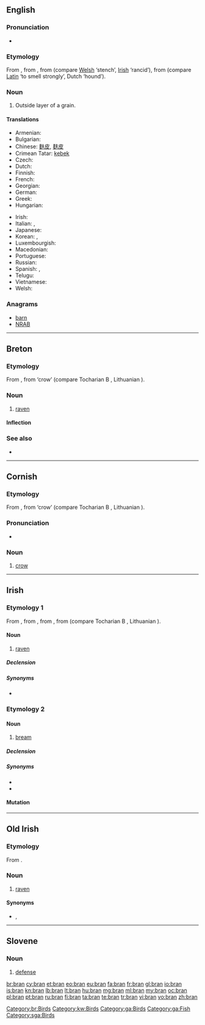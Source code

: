 {{also|brân}}
==English==
{{wikipedia|lang=en}}

===Pronunciation===
* {{rhymes|æn}}

===Etymology===
From {{etyl|xno|en}} {{term|bren|bren, bran|bran, filth|lang=xno}}, from {{etyl|cel-gau|en}} {{term|brennos||rotten|lang=cel-gau}}, from {{proto|Celtic|bragnos|lang=en}} (compare [[Welsh]] {{term|braen|lang=cy}} ‘stench’, [[Irish]] {{term|bréan|lang=ga}} ‘rancid’), from {{proto|Indo-European|bʰreh₁g-|lang=en}} (compare [[Latin]] {{term|fragrare|fragrāre|lang=la}} ‘to smell strongly’, Dutch {{term|brak|lang=nl}} ‘hound’).

===Noun===
{{en-noun|s|-}}

# Outside layer of a grain.

====Translations====
{{trans-top|outside layer of a grain}}
* Armenian: {{t-|hy|թեփ|tr=t’ep’}}
* Bulgarian: {{t|bg|трици|p}}
* Chinese: [[麩皮]], [[麸皮]]
* Crimean Tatar: [[kebek]]
* Czech: {{t-|cs|otruby|f|p}}
* Dutch: {{t|nl|zemel|m}}
* Finnish: {{t+|fi|lese}}
* French: {{t+|fr|son|m}}
* Georgian: {{tø|ka|ქატო|tr=kʻato|sc=Geor}}
* German: {{t+|de|Kleie|f}}
* Greek: {{t+|el|πίτουρο|n}}
* Hungarian: {{t+|hu|korpa}}
{{trans-mid}}
* Irish: {{t-|ga|bran|m|xs=Irish}}
* Italian: {{t+|it|crusca|f}}, {{t-|it|semola|f}}
* Japanese: {{t|ja|ぬか}}
* Korean: {{t|ko|겨|tr=gyeo}}, {{t|ko|기울|tr=giur, -l}}
* Luxembourgish: {{t|lb|Krësch|m}}
* Macedonian: {{t|mk|трица|f|tr=tríca}}
* Portuguese: {{t+|pt|farelo|m}}
* Russian: {{t+|ru|отруби|f|p|tr=ótrubi}}
* Spanish: {{t|es|salvado|m}}, {{t|es|acemite}} {{qualifier|archaic}}
* Telugu: {{t+|te|తవుడు|tr=tavuDu}}
* Vietnamese: {{t+|vi|cám|xs=Vietnamese}}
* Welsh: {{t|cy|eisin|p|xs=Welsh}}
{{trans-bottom}}

===Anagrams===
* [[barn#English|barn]]
* [[NRAB#English|NRAB]]

----

==Breton==

===Etymology===
From {{proto|Celtic|brano|lang=br}}, from {{proto|Indo-European|u̯er-|lang=br}} ‘crow’ (compare Tocharian B {{term|wrauña|lang=txb}}, Lithuanian {{term|varna|várna|lang=lt}}).

===Noun===
{{head|br|noun|g=m}}

# [[raven]]

====Inflection====
{{br-noun-mutation|b|ran|rini|g=m}}

===See also===
* {{l|br|frav}}

[[Category:br:Birds]]

----

==Cornish==

===Etymology===
From {{proto|Celtic|brano|lang=kw}}, from {{proto|Indo-European|u̯er-|lang=kw}} ‘crow’ (compare Tocharian B {{term|wrauña|lang=txb}}, Lithuanian {{term|varna|várna|lang=lt}}).

===Pronunciation===
* {{IPA|[bɹæːn]|lang=kw}}

===Noun===
{{kw-noun|m|brini|briny}}

# [[crow]]

[[Category:kw:Birds]]

----

==Irish==

===Etymology 1===
From {{etyl|sga|ga}} {{term|bran|lang=sga}}, from {{etyl|pgl|ga}} {{term|ᚁᚏᚐᚅᚐ|tr=brana|lang=pgl}}, from {{proto|Celtic|branos|lang=ga}}, from {{proto|Indo-European|wer-|crow|lang=ga}} (compare Tocharian B {{term|wrauña|lang=txb}}, Lithuanian {{term|varna|várna|lang=lt}}).

====Noun====
{{ga-noun|brain|brain|g=m}}

# {{literary|lang=ga}} [[raven]]

=====Declension=====
{{ga-noun-m1|b|ran|rain}}

=====Synonyms=====
* {{l|ga|fiach}}

===Etymology 2===

====Noun====
{{ga-noun|brain|brain|g=m}}

# [[bream]]

=====Declension=====
{{ga-noun-m1|b|ran|rain}}

=====Synonyms=====
* {{l|ga|bréan}}
* {{l|ga|deargán}}

====Mutation====
{{ga mut cons|b|ran}}

[[Category:ga:Birds]]
[[Category:ga:Fish]]

----

==Old Irish==

===Etymology===
From {{proto|Celtic|brano-|raven|lang=sga}}.

===Noun===
{{head|sga|noun|g=m}}

# [[raven]]

====Synonyms====
* {{l|sga|fiach}}, {{l|sga|trogan}}

[[Category:sga:Birds]]

----

==Slovene==

===Noun===
{{head|sl|noun|g=f}}

# [[defense]]

[[br:bran]]
[[cy:bran]]
[[et:bran]]
[[eo:bran]]
[[eu:bran]]
[[fa:bran]]
[[fr:bran]]
[[gl:bran]]
[[io:bran]]
[[is:bran]]
[[kn:bran]]
[[lb:bran]]
[[lt:bran]]
[[hu:bran]]
[[mg:bran]]
[[ml:bran]]
[[my:bran]]
[[oc:bran]]
[[pl:bran]]
[[pt:bran]]
[[ru:bran]]
[[fi:bran]]
[[ta:bran]]
[[te:bran]]
[[tr:bran]]
[[vi:bran]]
[[vo:bran]]
[[zh:bran]]